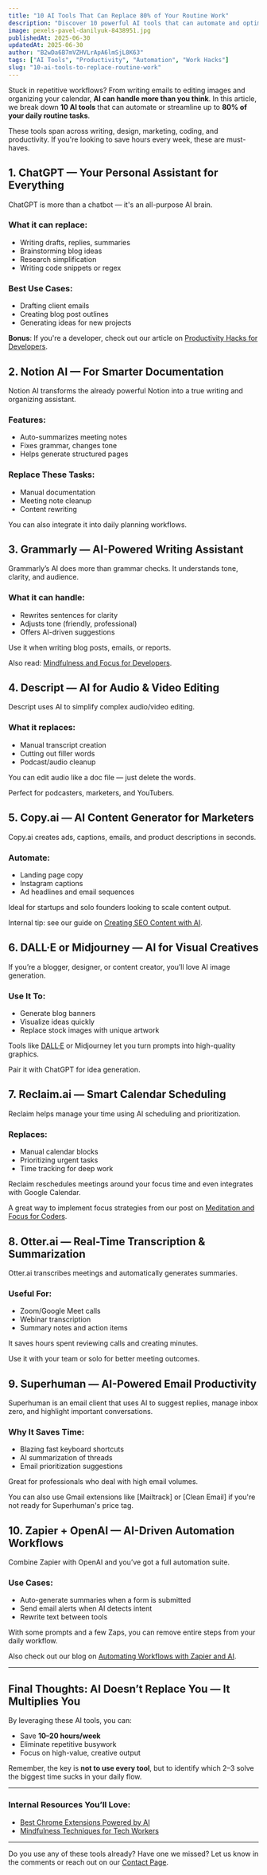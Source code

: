 ```yaml
---
title: "10 AI Tools That Can Replace 80% of Your Routine Work"
description: "Discover 10 powerful AI tools that can automate and optimize your routine tasks in writing, design, research, and productivity. Save time and boost efficiency with these AI-driven solutions."
image: pexels-pavel-danilyuk-8438951.jpg
publishedAt: 2025-06-30
updatedAt: 2025-06-30
author: "B2wDa6B7mVZHVLrApA6lmSjL8K63"
tags: ["AI Tools", "Productivity", "Automation", "Work Hacks"]
slug: "10-ai-tools-to-replace-routine-work"
---
```


Stuck in repetitive workflows? From writing emails to editing images and organizing your calendar, **AI can handle more than you think**. In this article, we break down **10 AI tools** that can automate or streamline up to **80% of your daily routine tasks**.

These tools span across writing, design, marketing, coding, and productivity. If you're looking to save hours every week, these are must-haves.

## 1. ChatGPT — Your Personal Assistant for Everything

ChatGPT is more than a chatbot — it's an all-purpose AI brain.

### What it can replace:
- Writing drafts, replies, summaries
- Brainstorming blog ideas
- Research simplification
- Writing code snippets or regex

### Best Use Cases:
- Drafting client emails
- Creating blog post outlines
- Generating ideas for new projects

**Bonus**: If you're a developer, check out our article on [Productivity Hacks for Developers](/blogs/automating-repetitive-tasks-productivity-hacks).

## 2. Notion AI — For Smarter Documentation

Notion AI transforms the already powerful Notion into a true writing and organizing assistant.

### Features:
- Auto-summarizes meeting notes
- Fixes grammar, changes tone
- Helps generate structured pages

### Replace These Tasks:
- Manual documentation
- Meeting note cleanup
- Content rewriting

You can also integrate it into daily planning workflows.

## 3. Grammarly — AI-Powered Writing Assistant

Grammarly’s AI does more than grammar checks. It understands tone, clarity, and audience.

### What it can handle:
- Rewrites sentences for clarity
- Adjusts tone (friendly, professional)
- Offers AI-driven suggestions

Use it when writing blog posts, emails, or reports.

Also read: [Mindfulness and Focus for Developers](/blog/mindfulness-and-meditation-techniques).

## 4. Descript — AI for Audio & Video Editing

Descript uses AI to simplify complex audio/video editing.

### What it replaces:
- Manual transcript creation
- Cutting out filler words
- Podcast/audio cleanup

You can edit audio like a doc file — just delete the words.

Perfect for podcasters, marketers, and YouTubers.

## 5. Copy.ai — AI Content Generator for Marketers

Copy.ai creates ads, captions, emails, and product descriptions in seconds.

### Automate:
- Landing page copy
- Instagram captions
- Ad headlines and email sequences

Ideal for startups and solo founders looking to scale content output.

Internal tip: see our guide on [Creating SEO Content with AI](/blog/seo-friendly-article-with-ai).

## 6. DALL·E or Midjourney — AI for Visual Creatives

If you’re a blogger, designer, or content creator, you’ll love AI image generation.

### Use It To:
- Generate blog banners
- Visualize ideas quickly
- Replace stock images with unique artwork

Tools like [DALL·E](https://openai.com/dall-e) or Midjourney let you turn prompts into high-quality graphics.

Pair it with ChatGPT for idea generation.

## 7. Reclaim.ai — Smart Calendar Scheduling

Reclaim helps manage your time using AI scheduling and prioritization.

### Replaces:
- Manual calendar blocks
- Prioritizing urgent tasks
- Time tracking for deep work

Reclaim reschedules meetings around your focus time and even integrates with Google Calendar.

A great way to implement focus strategies from our post on [Meditation and Focus for Coders](/blog/mindfulness-and-meditation-techniques).

## 8. Otter.ai — Real-Time Transcription & Summarization

Otter.ai transcribes meetings and automatically generates summaries.

### Useful For:
- Zoom/Google Meet calls
- Webinar transcription
- Summary notes and action items

It saves hours spent reviewing calls and creating minutes.

Use it with your team or solo for better meeting outcomes.

## 9. Superhuman — AI-Powered Email Productivity

Superhuman is an email client that uses AI to suggest replies, manage inbox zero, and highlight important conversations.

### Why It Saves Time:
- Blazing fast keyboard shortcuts
- AI summarization of threads
- Email prioritization suggestions

Great for professionals who deal with high email volumes.

You can also use Gmail extensions like [Mailtrack] or [Clean Email] if you're not ready for Superhuman's price tag.

## 10. Zapier + OpenAI — AI-Driven Automation Workflows

Combine Zapier with OpenAI and you’ve got a full automation suite.

### Use Cases:
- Auto-generate summaries when a form is submitted
- Send email alerts when AI detects intent
- Rewrite text between tools

With some prompts and a few Zaps, you can remove entire steps from your daily workflow.

Also check out our blog on [Automating Workflows with Zapier and AI](/blog/automating-repetitive-tasks-productivity-hacks).

---

## Final Thoughts: AI Doesn’t Replace You — It Multiplies You

By leveraging these AI tools, you can:
- Save **10–20 hours/week**
- Eliminate repetitive busywork
- Focus on high-value, creative output

Remember, the key is **not to use every tool**, but to identify which 2–3 solve the biggest time sucks in your daily flow.

---

### Internal Resources You’ll Love:

- [Best Chrome Extensions Powered by AI](/blogs/best-chrome-extensions-powered-by-ai)
- [Mindfulness Techniques for Tech Workers](/blogs/mindfulness-and-meditation-techniques)

---

Do you use any of these tools already? Have one we missed? Let us know in the comments or reach out on our [Contact Page](/contact).
